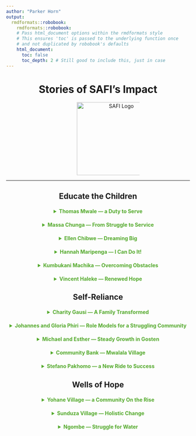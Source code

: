 ```yaml
---
author: "Parker Horn"
output: 
  rmdformats::robobook:
    rmdformats::robobook:
    # Pass html_document options within the rmdformats style
    # This ensures 'toc' is passed to the underlying function once
    # and not duplicated by robobook's defaults
    html_document:
      toc: false
      toc_depth: 2 # Still good to include this, just in case
---
```


<script>
  // Ensure the script runs after the DOM is fully loaded and robobook's JS has initialized
  $(document).ready(function() {
    // Remove the 'with-summary' class from the '.book' element.
    // This will ensure the sidebar is collapsed/hidden by default on page load,
    // regardless of screen size.
    $(".book").removeClass("with-summary");

    // If you ever want to re-enable it for debugging or testing, you could run this in console:
    // $(".book").addClass("with-summary");
  });
</script>

<style>
  details {
    margin-top: 20px;
    margin-bottom: 20px;
  }

  details p {
    margin-bottom: 10px;
  }

  img {
    max-width: 100%;
    height: auto;
  }

  summary {
    color: #53a92b;
    font-weight: bold;
    cursor: pointer;
  }

  summary:hover {
    color: #3b781f !important;
    text-decoration: underline;
  }

  p {
    text-indent: 2em;
    margin-bottom: 1em;
  }
  
  h2 {
    text-align: center;
  }
</style>

<h1 style="text-align: center;">Stories of SAFI's Impact</h1>

<div style="text-align: center; margin-top: 1em;">
  <img src="https://pjh2112.github.io/SAFI-donor-resources/media/safi_logo-removebg-preview.png"
       alt="SAFI Logo"
       style="height: 200px;">
</div>

---

## Educate the Children

<details>
  <summary style="text-align: center;"><strong> Thomas Mwale — a Duty to Serve</strong></summary>

<p>Thomas Mwale is a 42-year-old father of four—not one many would expect to be studying at university. Eight years ago, Thomas was a working professional struggling to pay for the needs of his family, like many people in Malawi. He had dreams of serving the needy and pursuing his passion of helping others. He enrolled in university courses studying social work, but was unable to continue due to the tuition cost. Facing the threat of dropping out but wanting to pursue his dreams, he was presented with the opportunity to continue studying through SAFI's Educate the Children program. His dreams were back in the realm of possibility, and Thomas took that possibility and ran with it. </p> 
<p>Supported by SAFI, Thomas finished his degree in four years. Since then, he has dedicated his life to seeking out vulnerable students in rural villages—those unlikely to be able to become educated, such as children of poor farmers, orphans, and the sick or handicapped. Working within those communities, Thomas has been able to identify these children, monitor their progress, and connect them with the necessary support, such as health care and adoption programs. In connection with the very program that supported his education, Thomas has provided scholarships to over one hundred students. "I feel happy to see the kids succeed. Some of them I found when they were seven or eight, now they're completing university," says Thomas.</p>
<p>But Thomas doesn't plan on stopping there. We met him at the Malawi College of Medical Science, where he is working towards his certificate in public health. Soon after, he plans on opening a hospital that specifically serves children under five—the first of its kind in Malawi. "I see the challenges that children face, and I have to help. The possibilities in the future of these children is great, they just need some support."</p>
<p>Without the SAFI's support of one student, Thomas, hundreds of children in Malawi would have been denied the opportunity to succeed and make a difference. "The knowledge I have gained from school, I can communicate to those in need. Without SAFI, I wouldn't have the training necessary to bring growth to the needy. We have to continue helping needy students. I myself have benefitted, and many have benefitted because of me. If SAFI didn't support me, these kids wouldn't have had a chance."</p>
<p>Continued support to the Educate the Children program doesn't just help individuals—families and communities grow and progress, leading the nation to prosperity through the simple act of paying school fees.</p>

<div style="text-align: center;">
<img src="https://pjh2112.github.io/SAFI-donor-resources/media/Malawi%20Medical%20College-3.jpg" alt="Photo of Thomas Mwale" style="display: block; margin-left: auto; margin-right: auto;" height="400" loading="lazy">
</div>

</details>


<details>
  <summary style="text-align: center;"><strong> Massa Chunga — From Struggle to Service</strong></summary>
  
<p>Massa Chunga is a first year student at the Malawi College of Health Science. Starting last week, he is adjusting to his new life in Lilongwe. Massa is from a small village called Madisi, very close to SAFI campus in the district of Dowa. Massa was raised by his godfather after both of his parents passed away, and is the first member of his family to pursue a college education. Upon finishing his education, he will be the first in his community to become a doctor. Massa became aware of the difficulties that many of his friends and family face daily in trying to receive adequate medical care—there is no public hospital in the village of Madisi, and very few could pay the expenses of private clinics. This inspired Massa to want to become a doctor and help his community by opening a clinic and offering free services to those who cannot afford care. Massa commented that most people who become doctors in Malawi stay in the capital of Lilongwe because of higher salaries. He didn't seem swayed by this, staying true to his motivation to help the poor.</p>

<p>Up until now, Massa has been unable to pay the MK400,000 ($228 USD) per semester tuition to start his education. For the past eight years, Massa has tried and failed to come up with the money. Massa still faces challenges, walking everyday for two hours to reach campus. He still lacks basic needs, often coming to school without enough food. These things make it difficult, but his determination to his dream wouldn't let him quit. He has overcome many challenges up to this point and refuses to give up. Now, SAFI pays his tuition and supplies him with a small stipend to continue studying. Massa is grateful to SAFI for allowing him the opportunity to pursue his dreams of serving the poor and needy.</p>

<div style="text-align: center;">
<img src="https://pjh2112.github.io/SAFI-donor-resources/media/CollegeofHealthScience-3.jpg" alt="Photo of Massa Chunga" style="display: block; margin-left: auto; margin-right: auto;" height="400" loading="lazy">
</div>

</details>


<details>
  <summary style="text-align: center;"><strong> Ellen Chibwe — Dreaming Big</strong></summary>

<p>Ellen is a 21 year old secondary school student in form 1 (the equivalent of 9th grade). She is the oldest of four sisters, and was raised by her single mother. Like most students in Malawi, the main barrier to her success was the lack of money available to pay school fees. At Chamkango secondary school, tuition costs 130,000 Malawi Kwacha, or 75 USD. Because of this barrier, Ellen was unable to start secondary school on time, missing a good portion of her first semesters. Apart from just tuition, Ellen has to pay for the mandated uniform, shoes, a backpack, books, and other materials in order to continue going to school. Ellen now lives on the campus of her school but before moving in, she also faced the threat of gender-based violence on her way to school. Her other siblings, up to this point, are unable to continue their education because of the same barriers.</p>

<p>With the help of SAFI, Ellen has had the opportunity to receive her tuition payments regularly, as well as enough money to live on campus in a hostel. This has allowed Ellen to excel in her studies and look forward to a career in journalism after completing her secondary and university education. With a stable career in her chosen field, Ellen hopes to change her family status by relieving her mother of the stress of paying for school fees. Her sisters would be able to have the same opportunities as she has had, a dream of Ellen's. Ellen wanted to express her sincere gratitude to SAFI and hopes that more students will be able to participate as she has.</p>

<div style="text-align: center;">
  <img src="https://pjh2112.github.io/SAFI-donor-resources/media/EllenChamkango.jpg" alt="Ellen 1" height="600px" loading="lazy">
</div>

</details>

<details>
  <summary style="text-align: center;"><strong> Hannah Maripenga — I Can Do It!</strong></summary>

<p>Hannah Maripenga is a third-year student at LUANAR studying education. At this point in her program, Hannah is serving as a student teacher at a rural secondary school. Like many students in Malawi, Hannah was struggling to pay her school fees. This was impacting her performance, often causing her to miss class or fail to study due to lack of materials. About to withdraw, Hannah was able to get in contact with SAFI and was accepted to participate in the scholarship fund. Hannah hopes to use her education to become a role model for students like her. Knowing the difficulties that they face first hand gives her a unique perspective and ability to understand and cater to their needs. In the future, Hannah hopes to start her own organization named "I Can Do It," aimed at helping those in need to pay for their school fees.</p>

<div style="text-align: center;">
  <img src="https://pjh2112.github.io/SAFI-donor-resources/media/LUANAR-42.jpg" alt="Hannah 1" height="600px" loading ="lazy">
</div>

</details>

<details>
  <summary style="text-align: center;"><strong> Kumbukani Machika — Overcoming Obstacles </strong></summary>

  <p>Kumbukani is a 27 year old student working to earn his diploma in agriculture education at LUANAR (Lilongwe University of Agriculture and Natural Resources). He is in his second year, and has been a participant in SAFI's Educate the Children program since September of 2024. Kumbukani is an intelligent man and was very friendly. Upon meeting him, I noticed he was having difficulty writing his name down in my notebook. Despite this, we carried on with the interview. At the very end when I had finished my questions and left Kumbukani to give his final thoughts, he let me know that he was severely visually impaired. Kumbukani suffers from glaucoma, a condition usually treatable in developed countries. Because of his condition, Kumbukani faces massive obstacles in gaining his education. Without access to a laptop, he has a difficult time reading the small print in his textbooks. Despite being sponsored by SAFI, he has trouble affording eyedrops to alleviate his condition. On top of this, he faces the daily challenge of finding enough food, relying on friends and family.</p>
  <p>Kumbukani is the first in his family to receive an education—his parents finished only primary school, and are farmers in a rural area outside of the city. Kumbukani didn't expect to be able to afford to go to school, but was inspired from a young age seeing others with an education. Determined, Kumbukani had to find a way to pay his school fees, which cost MK327,000 per semester, or the equivalent of around 180 USD. Faced with the threat of being forced to withdraw, Kumbukani heard about the scholarship from a friend who was also receiving help. This friend gave Kumbukani the phone number of Pastor Nelson Banda, SAFI's program manager for Educate the Children. Mr. Banda was able to meet with Kumbukani and set up a sponsorship to allow him to continue studying.</p>
  <p>In the future, Kumbukani hopes to graduate and continue towards higher education. Coming from a rural background, he hopes to inspire others and support those in need. Acquiring his degree would allow Kumbukani the pathways towards continual community impact. By learning modern farming techniques, agribusiness and educational program management, Kumbukani's family and community would be greatly served. SAFI's role in his life has opened doors not only for his own personal success, but those around him.</p>

<div style="text-align: center;">
  <img src="https://pjh2112.github.io/SAFI-donor-resources/media/LUANAR-16.jpg" alt="Kumbukani" height="600px" loading="lazy">
</div>

</details>

<details>
  <summary style="text-align: center;"><strong>Vincent Haleke — Renewed Hope</strong></summary>

  <p>Vincent Haleke is currently in his final semester at LUANAR working on his final project. Vincent grew up in a village called Mulange, his dad was a primary school teacher. The family relied on subsistence farming to survive as the income from his father's job wasn't enough. While it was always his dream to become educated, Vincent didn't think it was possible. He was almost forced to drop out after not meeting the deadline to pay his fees. Both he and his family had done all the could, but it wasn't enough. As a last resort, Vincent was looking on Facebook for potential help and stumbled upon SAFI's page. He reached out, and was able to be accepted to the scholarship program. After getting his bachelor's degree, Vincent hopes to continue onto a master's degree. He is motivated to be an example to his siblings and community—he noted that there are many people in need and feels that the skills he has learned at university will be able to greatly impact them. When asked what he would tell to potential funders of SAFI's program, he emphasized the fact that the impact is not individual. Students like him will go on to change the lives of their families, communities, and nation as a whole. The way SAFI is set up and the values it promotes lead to generational impact. Vincent has been given renewed hope through SAFI and emphasized his gratitude to the program and its funders.</p>

<div style="text-align: center;">
  <img src="https://pjh2112.github.io/SAFI-donor-resources/media/VincentHaleke-1.jpg" alt="Vincent Haleke 1" height="600px" loading="lazy">
</div>

</details>

## Self-Reliance

<details>
  <summary style="text-align: center;"><strong> Charity Gausi — A Family Transformed</strong></summary>

<p>Charity Gausi is a 32-year-old single mother, living in the village of Chikunthu. Few would guess that because of her help, the community has grown from facing huge challenges to welcoming even bigger opportunity. Chosen to head out the SAFI initiatives of self-reliance, Charity participated in a two-week course at SAFI campus to learn livestock management, agroforesty, family relations, modernized farming, and backyard garden techniques. Soon after returning home, she started not only implementing these programs, but teaching 15 other families to do the same.</p> 

<p>Before being approached by SAFI, Charity and her young daughter were facing food insecurity and low crop yield. Struggling to get a leg up, Charity was lacking the knowledge and skill necessary to take her limited resources and reach success. Nowadays, Charity has taken her harvest from three bags of maize to 22—more than a 7x increase. On top of this, she has multiplied her income by a factor of ten, now making around MWK 700,000 a year thanks to her small business endeavors.</p>

<p>Of all the students of Charity's, each one now has a backyard garden to source their own vegetables, sells the surplus of their crops, and has invested in livestock. One student sticks out in particular though—Charity's mother, Grace. Since learning the new techniques from SAFI, Grace has doubled her income and expanded her livestock investments. She no longer struggles to find food, and can support all her children and their basic needs. With all this prosperity, Grace's household has become a happier, more stable environment. "Without money, we quarreled. Now, we work together and are happy," she says. In the future, Grace hopes to one day buy a car to get around, now that her age is affecting her joints. "Thank you SAFI for what you have done in my family and my community. Other communities need to benefit like we have. I'm so grateful for what SAFI does!" We share the same sentiment. The family and community impact of SAFI's simple programs has effects that ripple across generations, changing families, communities, and the beautiful country of Malawi.</p>

<div style="text-align: center;">
 <img src="https://pjh2112.github.io/SAFI-donor-resources/media/Chakhaza%20and%20Simlemba-19.jpg" style="display: block; margin-left: auto; margin-right: auto;" height="275" loading="lazy">
</div>
  
</details>


<details>
  <summary style="text-align: center;"><strong> Johannes and Gloria Phiri — Role Models for a Struggling Community</strong></summary>

<p>In 2023, SAFI visited the village of Chukozo, looking to find participants for their one-week self-reliance program. After speaking with the village chief, Johannes Phiri was chosen to fill the role. He would go to SAFI campus for one week to learn modernized farming techniques, business management, agroforestry, and fruit cultivation skills that he could then bring back to his village and teach others to implement. Currently, he leads 42 other farmers in the village, teaching them the about the skills SAFI has given him to increase his harvest and make his farm sustainable. "We were only getting maybe half a bag of soybeans, for example, but now we are able to get seven, eight bags of soybeans. The maize, we used to harvest 2-3 bags before, but now we're able to get 60 bags." Johannes says. With this increase, Johannes and his wife have multiplied their income, making MWK 1.5 million from selling the surplus from last year's harvest. Visiting the farm, you can see the impact that this program has had. With the extra money, the family has invested in more livestock, rebuilt their house, bought more land—they no longer go hungry at any point in the year. Every square inch of their property is covered with trees, flowers, or crops. Johannes mentioned that one of his sons has taken up the new farming techniques, now selling a surplus and producing enough to feed his family reliably.</p>
<p>As for the community, Johannes says that much has changed. Because of the food insecurity, theft of crops was very common. Now that Johannes has helped so many farmers to start backyard gardens, there is no longer any need to steal. The village is a safer, better nourished community. Many fellow farmers have followed in Johannes' footsteps, making great strides in their economic progress. In the future, Johannes and Gloria hope to build a better house, start a commercial farm, and raise more livestock.</p>

<div style="text-align: center;">
  <img src="https://pjh2112.github.io/SAFI-donor-resources/media/Johannes%20and%20Gloria-1.jpg" style="display: block; margin-left: auto; margin-right: auto;" height="275" loading="lazy">
</div>
  
</details>


<details>
  <summary style="text-align: center;"><strong> Michael and Esther — Steady Growth in Gosten</strong></summary>

<p>In the village of Gosten, Michael and Esther are quietly building a better future for their family. As lead farmers trained through SAFI’s programs, they’ve adopted modern farming techniques and backyard gardening strategies that have made a noticeable difference—both in their household and in the lives of others around them</p>

<p>Before SAFI, Michael harvested about six bags of maize each season. Today, that number has more than doubled to between 12 and 15 bags. Esther’s backyard garden not only feeds their family with fresh vegetables but also generates about 8,000 kwacha a week in income. This extra income means they no longer have to buy vegetables and can put money toward other priorities.</p>

<p>With their increased earnings, Michael and Esther have purchased land and are in the process of building their own home. They’ve also invested in school books and supplies for their two children, who are now performing better in school thanks to more consistent meals and resources.</p>

<p>The couple’s main income comes from maize, but they also grow beans and soybeans, raise livestock, and sell farm inputs locally. Esther continues her work as a hairdresser to supplement their earnings. They hope to learn more about livestock management and eventually own an oxcart to expand their farming operation.</p>

<p>Change in Gosten is gradual. Not every neighbor has taken the same steps yet, but those who have applied SAFI’s teachings are starting to see similar results. “We hope more people will try the irrigation techniques we’ve learned,” Michael says. “It really does make a difference.”</p>

<div style="text-align: center;">
   <img src="https://pjh2112.github.io/SAFI-donor-resources/media/Self-reliance-48.jpg" style="display: block; margin-left: auto; margin-right: auto;" height="275" loading="lazy">
</div>

</details>


<details>
  <summary style="text-align: center;"><strong> Community Bank — Mwalala Village</strong></summary>

<p>In 2021, twelve women from the rural village of Mwalala launched a simple but powerful new idea: to start a village bank. Facing food insecurity and lack of funds to pay for basic needs, they needed a way to support one another through their struggles. To start, they each began depositing MWK 1000 every few weeks into the bank, creating a small pool of capital that could be used for short-term loans to cover medical expenses, school fees, or other urgent needs. Already, this idea was growing—but with the help of SAFI initiatives, it would become transformative.</p>

<p>SAFI's self-reliance program, which trains a lead farmer for which village on modernized farming techniques and business management skills, brought the advent of backyard gardens to Mwalala. Households around the village began planting and harvesting their own vegetables year-round, improving their food security and even making small profits. The initial group of SAFI beneficiaries was small, but members of the village saw the potential to extend the benefits more widely. In order to do this, members of the bank started purchasing and storing seeds which they lent out on short-term credit. After the gardens were planted and producing, the borrowers could pay back the bank with the profits they had made, continuing to grow their gardens and businesses.</p> 

<p>The seed bank also helped to protect against price fluctuation, drought, and crop failures—all  common challenges in the area. Today, the bank holds about MWK 1.2 million in cash, as well as a large store of seeds. As more members join the bank, so does the bank’s impact: funding microbusinesses, empowering women, and strengthening the village’s self-sufficiency. The result is a community transformed: women now feed their families fresh vegetables daily, afford basic necessities, and pass on SAFI’s agricultural knowledge to others. What began as emergency support has become a mechanism for perpetual growth, economic empowerment, and social cohesion.</p>

<p>Thanks to SAFI's self-reliance program and the determination of the women of Mwalala, these twelve women turned their gardens into a movement—empowering each other, lifting their community, proving that with the right support, small beginnings can yield extraordinary change.</p>

<div style="text-align: center;">
   <img src="https://pjh2112.github.io/SAFI-donor-resources/media/DSCF2424.JPG" style="display: block; margin-left: auto; margin-right: auto;" height="275" loading="lazy">
</div>

<div style="text-align: center;">
 <img src="https://pjh2112.github.io/SAFI-donor-resources/media/DSCF2429.JPG" style="display: block; margin-left: auto; margin-right: auto;" height="275" loading="lazy">
</div>
</details>

<details>
  <summary style="text-align: center;"><strong> Stefano Pakhomo — a New Ride to Success </strong></summary>

<p>Stephano Pakhomo's journey from a follower farmer to a successful entrepreneur is a testament to dedication and smart agricultural practices. Working alongside Mr. Tiuzeni, a lead farmer in Salima, Stephano began his season with a modest 5 kgs of soy bean seed from SAFI. Recognizing the potential for greater yield, he invested in an additional 30 kgs, bringing his total planted seed to 35 kg across 2.5 acres. This initial commitment laid the groundwork for what would become a remarkable harvest.</p>

<p>His hard work paid off big time! Stephano harvested an amazing 30 bags of soy beans. This huge harvest proved that expanding his planting was a good idea and that his farming methods worked well. But the real success came after he sold his beans. Out of the 30 bags, Stephano sold 28 bags and earned a fantastic 2,180,000 Malawian Kwacha ($1,250 USD). He kept the last two bags, one for consumption and the other to use as seeds for next year's planting. This sun of money changed Stephano's life and allowed him to buy something very important."With the money from my soy bean sales, I'm proud to say I bought a motorcycle!" Stephano beams. "This isn't just for getting around, it is going to help me start a business transporting people. That is going to give me the income I need to take care of my household, and importantly, to secure packed maize seeds and fertilizer for the upcoming season. It is a huge step towards greater independence and economic prosperity for me and my family."</p>

<p>Stephano’s journey from a modest start with soy bean seeds to owning a motorcycle and launching a transport business is a powerful illustration of agricultural entrepreneurship. Going forward, Stephano is a free man, joining with his wife and kids to create a self-reliant family.</p>

<div style="text-align: center;">
 <img src="https://pjh2112.github.io/SAFI-donor-resources/media/Salima-9.jpg" style="display: block; margin-left: auto; margin-right: auto;" height="275" loading="lazy">
</div>

</details>

## Wells of Hope

<details>
  <summary style="text-align: center;"><strong> Yohane Village — a Community On the Rise </strong></summary>

<p>Arriving to the village of Yohane in the district of Mnchinje, you will be greeted by happy faces and voices singing welcome songs. The village is bustling with life. This hasn't always been the case—before SAFI arrived in 2022 to build a borehole, many members faced the insurmountable problem of water insecurity. Well water is often the only solution—but it hardly is one. Women in the village used to spend hours daily walking to a shallow well nearby, only to wait in overcrowded lines to be using unsafe water. Many people suffered from diarrhea and other illnesses when relying on the untreated well water. All this changed however, when the village leaders were approached in 2022 to become SAFI beneficiaries. Initially, SAFI hoped to start their self-reliance program, teaching people to become independent farmers with access to enough food. This proved a challenge however, when they realized that doing so would be impossible without a reliable source of water. "We proposed that they teach us how to construct a backyard garden, but we don't have enough water. They told us it was more important that we drill a borehole, so we proposed that to them." says Henry Masa, a town leader. </p>

<p>Nowadays, water can be readily retrieved by just walking a few minutes. The people have enough water for anything they need, and have seen numerous improvements in their families and communities. Before, many children were unable to go to school as their mothers couldn't fetch enough water to bathe them, wash their clothes, or cook for them. Many students dropped out of school because of these challenges.After the borehole has been drilled, the students have been able to return to school. Their parents, with the newfound time, have built gardens, irrigate their crops, and supply the basic needs for their homes. Village members rotate cleaning duties and pay to supply parts and maintenance, in order to keep things running smoothly.</p>

<p>The peace of mind afforded to hundreds of people in Yohane is priceless. The benefits of the borehole extend much beyond just water—the village is alive, and will continue to prosper. "We only thank SAFI for drilling the borehole, because now we are so safe. We drink clean water as I said, we construct backyard gardens and find food easily. We just thank SAFI for drilling the borehole, all of our problems have been solved!"</p>

<div style="text-align: center;">
<img src="https://pjh2112.github.io/SAFI-donor-resources/media/MnchinjiBorehole-4.jpg" alt="Mchinji borehole 1" style="display: block; margin-left: auto; margin-right: auto;" height="275" loading="lazy">
</div>

<div style="text-align: center;">
<img src="https://pjh2112.github.io/SAFI-donor-resources/media/MnchinjiBorehole-14.jpg" alt="Mchinji borehole 2" style="display: block; margin-left: auto; margin-right: auto;" height="275" loading="lazy">
</div>

</details>

<details>
  <summary style="text-align: center;"><strong> Sunduza Village — Holistic Change </strong></summary>

<p>Filimoni Mtalimanja is the lead farmer of Sunduza, chosen by his village chief to teach other members of the village about SAFI's life-changing interventions. There was only one problem—the village depended on shallow, hand-dug wells from the nearby river. Village members, mostly women, would spend hours walking to the river to retrieve water, only to get sick from drinking it.</p>

</p>All of this changed last November when SAFI drilled a borehole to support the members in their adoption of the self-reliance programs. "Since the borehole was installed, we are healthier, there is a reduction in diarrhea cases. Women no longer have to travel at night to collect water, and are free from danger." Filimoni says. Beyond that, the people now have more time and energy to develop their homes and village. With extra water to irrigate his backyard garden, Filimoni has made enough profit to buy an oxcart. "The collective development of the village, I see through my own home." he says. Many members of the village have followed Filimoni's lead, implementing important agricultural techniques that he learned through SAFI. In the future, he hopes to see livestock and small business growth, as well as better quality of life in his home.</p>

<p>Filimoni says "I commend SAFI for what they have done in our community. It has given us agricultural knowledge, sanitation, it has also given us the borehole which has changed a lot of things in the community. I ask that SAFI do this for more communities in this country."</p>

<div style="text-align: center;">
<img src="https://pjh2112.github.io/SAFI-donor-resources/media/DSCF2032.jpg" alt="Sunduza borehole 1" style="display: block; margin-left: auto; margin-right: auto;" height="275" loading="lazy">
</div>

<div style="text-align: center;">
<img src="https://pjh2112.github.io/SAFI-donor-resources/media/DSCF2077.JPG" alt="Sunduza borehole 2" style="display: block; margin-left: auto; margin-right: auto;" height="275" loading="lazy">
</div>

</details>

<details>
  <summary style="text-align: center;"><strong> Ngombe — Struggle for Water </strong></summary>

<p>Situated in the cool highlands of Vuso Jere, the village of Ngombe is home to less than 100 people. The community relies on maize and other crops to subsist, but face a massive obstacle every day—finding enough clean water. Women in the village walk ~30 minutes four times a day to a shallow well in a riverbed below the village to collect the water that flows from two small pipes. In the common event of these pipes running dry, the women will often spend hours waiting for the water to come back on. While the water is mostly clean, the members of the community mentioned that because of its position, there is often trash and pollution that collects in the well. Ngombe isn't the only community that faces these problems either—hundreds more people from surrounding villages rely on the same well, with crowds often collecting at the site without enough water to provide for everyone. Members of the community expressed the need for a borehole, hoping for a solution that would decrease their time spent completing this basic chore. Women are the ones tasked with the water collection, which leaves them less time to attend to their children and their household needs. Because of this, it is difficult for girls in communities such as Ngombe to continue in their schooling, often condemned to the grueling labors of water collection.</p>

<p>SAFI's Wells of Hope program targets communities like Ngombe who face significant challenges in water security and safety. With a borehole close by, the problems of polluted and unsafe water, distance, and water reliability would all be solved.</p>

<div style="text-align: center;">
  <img src="https://pjh2112.github.io/SAFI-donor-resources/media/Vusojere-46.jpg" alt="Ngombe" loading="lazy">
</div>

</details>